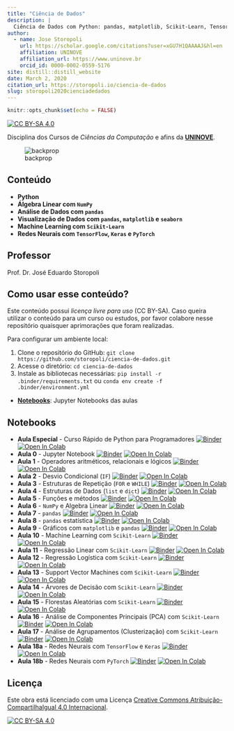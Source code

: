 ```yaml
---
title: "Ciência de Dados"
description: |
  Ciência de Dados com Python: pandas, matplotlib, Scikit-Learn, TensorFlow e PyTorch.
author:
  - name: Jose Storopoli
    url: https://scholar.google.com/citations?user=xGU7H1QAAAAJ&hl=en
    affiliation: UNINOVE
    affiliation_url: https://www.uninove.br
    orcid_id: 0000-0002-0559-5176
site: distill::distill_website
date: March 2, 2020
citation_url: https://storopoli.io/ciencia-de-dados
slug: storopoli2020cienciadedados
---
```


```r
knitr::opts_chunk$set(echo = FALSE)
```

<link rel="stylesheet" href="https://cdn.rawgit.com/jpswalsh/academicons/master/css/academicons.min.css"/>

[![CC BY-SA 4.0][cc-by-sa-shield]][cc-by-sa]

Disciplina dos Cursos de *Ciências da Computação* e afins da [**UNINOVE**](https://www.uninove.br).

![backprop](images/backpropagation.gif)

## Conteúdo

* **Python**
* **Álgebra Linear com `NumPy`**
* **Análise de Dados com `pandas`**
* **Visualização de Dados com `pandas`, `matplotlib` e `seaborn`**
* **Machine Learning com `Scikit-Learn`**
* **Redes Neurais com `TensorFlow`, `Keras` e `PyTorch`**

## Professor

Prof. Dr. José Eduardo Storopoli <a href="https://storopoli.io"><i class="fa fa-globe fa-lg"></i></a> <a href="http://lattes.cnpq.br/2281909649311607"><i class="ai ai-lattes ai-lg"></i></a> <a href="https://orcid.org/0000-0002-0559-5176"><i class="ai ai-orcid ai-lg"></i></a> <a href="mailto:josees@uni9.pro.br"><i class="fa fa-paper-plane fa-lg"></i></a>

## Como usar esse conteúdo?

Este conteúdo possui *licença livre para uso* (CC BY-SA). Caso queira utilizar o conteúdo para um curso ou estudos, por favor colabore nesse repositório quaisquer aprimorações que foram realizadas.

Para configurar um ambiente local:

1. Clone o repositório do GitHub: `git clone https://github.com/storopoli/ciencia-de-dados.git`
2. Acesse o diretório: `cd ciencia-de-dados`
3. Instale as bibliotecas necessárias: `pip install -r .binder/requirements.txt ` ou `conda env create -f .binder/environment.yml`

* **[Notebooks](https://github.com/storopoli/ciencia-de-dados/tree/master/notebooks)**: Jupyter Notebooks das aulas

## Notebooks

* **Aula Especial** - Curso Rápido de Python para Programadores [![Binder](https://mybinder.org/badge_logo.svg)](https://mybinder.org/v2/gh/storopoli/ciencia-de-dados/master?filepath=notebooks%2FAula_Especial_Python.ipynb) [![Open In Colab](https://colab.research.google.com/assets/colab-badge.svg)](https://colab.research.google.com/github/storopoli/ciencia-de-dados/blob/master/notebooks/Aula_Especial_Python.ipynb)
* **Aula 0** - Jupyter Notebook [![Binder](https://mybinder.org/badge_logo.svg)](https://mybinder.org/v2/gh/storopoli/ciencia-de-dados/master?filepath=notebooks%2FAula_0_Jupyter.ipynb) [![Open In Colab](https://colab.research.google.com/assets/colab-badge.svg)](https://colab.research.google.com/github/storopoli/ciencia-de-dados/blob/master/notebooks/Aula_0_Jupyter.ipynb)
* **Aula 1** - Operadores aritméticos, relacionais e lógicos [![Binder](https://mybinder.org/badge_logo.svg)](https://mybinder.org/v2/gh/storopoli/ciencia-de-dados/master?filepath=notebooks%2FAula_1_Operadores_Aritmeticos_Relacionais_e_Logicos.ipynb) [![Open In Colab](https://colab.research.google.com/assets/colab-badge.svg)](https://colab.research.google.com/github/storopoli/ciencia-de-dados/blob/master/notebooks/Aula_1_Operadores_Aritmeticos_Relacionais_e_Logicos.ipynb)
* **Aula 2** - Desvio Condicional (`IF`) [![Binder](https://mybinder.org/badge_logo.svg)](https://mybinder.org/v2/gh/storopoli/ciencia-de-dados/master?filepath=notebooks%2FAula_2_Desvio_Condicional_IF.ipynb) [![Open In Colab](https://colab.research.google.com/assets/colab-badge.svg)](https://colab.research.google.com/github/storopoli/ciencia-de-dados/blob/master/notebooks/Aula_2_Desvio_Condicional_IF.ipynb)
* **Aula 3** - Estruturas de Repetição (`FOR` e `WHILE`) [![Binder](https://mybinder.org/badge_logo.svg)](https://mybinder.org/v2/gh/storopoli/ciencia-de-dados/master?filepath=notebooks%2FAula_3_Estruturas_de_Repeticao.ipynb) [![Open In Colab](https://colab.research.google.com/assets/colab-badge.svg)](https://colab.research.google.com/github/storopoli/ciencia-de-dados/blob/master/notebooks/Aula_3_Estruturas_de_Repeticao.ipynb)
* **Aula 4** - Estruturas de Dados (`list` e `dict`) [![Binder](https://mybinder.org/badge_logo.svg)](https://mybinder.org/v2/gh/storopoli/ciencia-de-dados/master?filepath=notebooks%2FAula_4_Estrutura_de_Dados.ipynb) [![Open In Colab](https://colab.research.google.com/assets/colab-badge.svg)](https://colab.research.google.com/github/storopoli/ciencia-de-dados/blob/master/notebooks/Aula_4_Estrutura_de_Dados.ipynb)
* **Aula 5** - Funções e métodos [![Binder](https://mybinder.org/badge_logo.svg)](https://mybinder.org/v2/gh/storopoli/ciencia-de-dados/master?filepath=notebooks%2FAula_5_Metodos_e_Funcoes.ipynb) [![Open In Colab](https://colab.research.google.com/assets/colab-badge.svg)](https://colab.research.google.com/github/storopoli/ciencia-de-dados/blob/master/notebooks/Aula_5_Metodos_e_Funcoes.ipynb)
* **Aula 6** - `NumPy` e Algebra Linear [![Binder](https://mybinder.org/badge_logo.svg)](https://mybinder.org/v2/gh/storopoli/ciencia-de-dados/master?filepath=notebooks%2FAula_6_Numpy_Algebra_Linear.ipynb) [![Open In Colab](https://colab.research.google.com/assets/colab-badge.svg)](https://colab.research.google.com/github/storopoli/ciencia-de-dados/blob/master/notebooks/Aula_6_Numpy_Algebra_Linear.ipynb)
* **Aula 7** - `pandas` [![Binder](https://mybinder.org/badge_logo.svg)](https://mybinder.org/v2/gh/storopoli/ciencia-de-dados/master?filepath=notebooks%2FAula_7_pandas.ipynb) [![Open In Colab](https://colab.research.google.com/assets/colab-badge.svg)](https://colab.research.google.com/github/storopoli/ciencia-de-dados/blob/master/notebooks/Aula_7_pandas.ipynb)
* **Aula 8** - `pandas` estatística [![Binder](https://mybinder.org/badge_logo.svg)](https://mybinder.org/v2/gh/storopoli/ciencia-de-dados/master?filepath=notebooks%2FAula_8_pandas_estatistica.ipynb) [![Open In Colab](https://colab.research.google.com/assets/colab-badge.svg)](https://colab.research.google.com/github/storopoli/ciencia-de-dados/blob/master/notebooks/Aula_8_pandas_estatistica.ipynb)
* **Aula 9** - Gráficos com `matplotlib` e `pandas` [![Binder](https://mybinder.org/badge_logo.svg)](https://mybinder.org/v2/gh/storopoli/ciencia-de-dados/master?filepath=notebooks%2FAula_9_graficos.ipynb) [![Open In Colab](https://colab.research.google.com/assets/colab-badge.svg)](https://colab.research.google.com/github/storopoli/ciencia-de-dados/blob/master/notebooks/Aula_9_graficos.ipynb)
* **Aula 10** - Machine Learning com `Scikit-Learn` [![Binder](https://mybinder.org/badge_logo.svg)](https://mybinder.org/v2/gh/storopoli/ciencia-de-dados/master?filepath=notebooks%2FAula_10_Machine_Learning.ipynb) [![Open In Colab](https://colab.research.google.com/assets/colab-badge.svg)](https://colab.research.google.com/github/storopoli/ciencia-de-dados/blob/master/notebooks/Aula_10_Machine_Learning.ipynb)
* **Aula 11** - Regressão Linear com `Scikit-Learn` [![Binder](https://mybinder.org/badge_logo.svg)](https://mybinder.org/v2/gh/storopoli/ciencia-de-dados/master?filepath=notebooks%2FAula_11_Regressao_Linear.ipynb) [![Open In Colab](https://colab.research.google.com/assets/colab-badge.svg)](https://colab.research.google.com/github/storopoli/ciencia-de-dados/blob/master/notebooks/Aula_11_Regressao_Linear.ipynb)
* **Aula 12** - Regressão Logística com `Scikit-Learn` [![Binder](https://mybinder.org/badge_logo.svg)](https://mybinder.org/v2/gh/storopoli/ciencia-de-dados/master?filepath=notebooks%2FAula_12_Regressao_Logistica.ipynb) [![Open In Colab](https://colab.research.google.com/assets/colab-badge.svg)](https://colab.research.google.com/github/storopoli/ciencia-de-dados/blob/master/notebooks/Aula_12_Regressao_Logistica.ipynb)
* **Aula 13** - Support Vector Machines com `Scikit-Learn` [![Binder](https://mybinder.org/badge_logo.svg)](https://mybinder.org/v2/gh/storopoli/ciencia-de-dados/master?filepath=notebooks%2FAula_13_Support_Vector_Machines.ipynb) [![Open In Colab](https://colab.research.google.com/assets/colab-badge.svg)](https://colab.research.google.com/github/storopoli/ciencia-de-dados/blob/master/notebooks/Aula_13_Support_Vector_Machines.ipynb)
* **Aula 14** - Árvores de Decisão com `Scikit-Learn` [![Binder](https://mybinder.org/badge_logo.svg)](https://mybinder.org/v2/gh/storopoli/ciencia-de-dados/master?filepath=notebooks%2FAula_14_Arvores_de_Decisao.ipynb) [![Open In Colab](https://colab.research.google.com/assets/colab-badge.svg)](https://colab.research.google.com/github/storopoli/ciencia-de-dados/blob/master/notebooks/Aula_14_Arvores_de_Decisao.ipynb)
* **Aula 15** - Florestas Aleatórias com `Scikit-Learn` [![Binder](https://mybinder.org/badge_logo.svg)](https://mybinder.org/v2/gh/storopoli/ciencia-de-dados/master?filepath=notebooks%2FAula_15_Florestas_Aleatorias.ipynb) [![Open In Colab](https://colab.research.google.com/assets/colab-badge.svg)](https://colab.research.google.com/github/storopoli/ciencia-de-dados/blob/master/notebooks/Aula_15_Florestas_Aleatorias.ipynb)
* **Aula 16** - Análise de Componentes Principais (PCA) com `Scikit-Learn` [![Binder](https://mybinder.org/badge_logo.svg)](https://mybinder.org/v2/gh/storopoli/ciencia-de-dados/master?filepath=notebooks%2FAula_16_Analise_de_Componentes_Principais.ipynb) [![Open In Colab](https://colab.research.google.com/assets/colab-badge.svg)](https://colab.research.google.com/github/storopoli/ciencia-de-dados/blob/master/notebooks/Aula_16_Analise_de_Componentes_Principais.ipynb)
* **Aula 17** - Análise de Agrupamentos (Clusterização) com `Scikit-Learn` [![Binder](https://mybinder.org/badge_logo.svg)](https://mybinder.org/v2/gh/storopoli/ciencia-de-dados/master?filepath=notebooks%2FAula_17_Clusterizacao.ipynb) [![Open In Colab](https://colab.research.google.com/assets/colab-badge.svg)](https://colab.research.google.com/github/storopoli/ciencia-de-dados/blob/master/notebooks/Aula_17_Clusterizacao.ipynb)
* **Aula 18a** - Redes Neurais com `TensorFlow` e `Keras` [![Binder](https://mybinder.org/badge_logo.svg)](https://mybinder.org/v2/gh/storopoli/ciencia-de-dados/master?filepath=notebooks%2FAula_18_a_Redes_Neurais_com_TensorFlow.ipynb) [![Open In Colab](https://colab.research.google.com/assets/colab-badge.svg)](https://colab.research.google.com/github/storopoli/ciencia-de-dados/blob/master/notebooks/Aula_18_a_Redes_Neurais_com_TensorFlow.ipynb)
* **Aula 18b** - Redes Neurais com `PyTorch` [![Binder](https://mybinder.org/badge_logo.svg)](https://mybinder.org/v2/gh/storopoli/ciencia-de-dados/master?filepath=notebooks%2FAula_18_b_Redes_Neurais_com_PyTorch.ipynb) [![Open In Colab](https://colab.research.google.com/assets/colab-badge.svg)](https://colab.research.google.com/github/storopoli/ciencia-de-dados/blob/master/notebooks/Aula_18_b_Redes_Neurais_com_PyTorch.ipynb)

## Licença

Este obra está licenciado com uma Licença
[Creative Commons Atribuição-CompartilhaIgual 4.0 Internacional][cc-by-sa].

[![CC BY-SA 4.0][cc-by-sa-image]][cc-by-sa]

[cc-by-sa]: http://creativecommons.org/licenses/by-sa/4.0/
[cc-by-sa-image]: https://licensebuttons.net/l/by-sa/4.0/88x31.png
[cc-by-sa-shield]: https://img.shields.io/badge/License-CC%20BY--SA%204.0-lightgrey.svg
